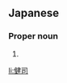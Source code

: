 ==Japanese==
{{ja-kanjitab|けん|じ|yomi=o}}

===Proper noun===
{{ja-pos|proper|けんじ}}

# {{given name|male|lang=ja|sort=けんじ}}

[[li:健司]]
